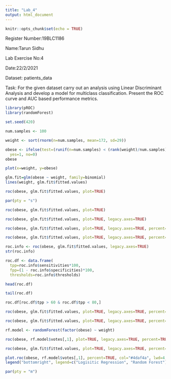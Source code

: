 ```yaml
---
title: "Lab_4"
output: html_document
---
```


```r
knitr::opts_chunk$set(echo = TRUE)
```

Register Number:19BLC1186

Name:Tarun Sidhu

Lab Exercise No:4

Date:22/2/2021

Dataset: patients_data

Task: For the given dataset carry out  an analysis using Linear Discriminant Analysis and develop a model for multiclass classification. Present the ROC curve and AUC based performance metrics.


```r
library(pROC) 
library(randomForest) 

set.seed(420) 

num.samples <- 100

weight <- sort(rnorm(n=num.samples, mean=172, sd=29))

obese <- ifelse(test=(runif(n=num.samples) < (rank(weight)/num.samples)), 
  yes=1, no=0)
obese 

plot(x=weight, y=obese)

glm.fit=glm(obese ~ weight, family=binomial)
lines(weight, glm.fit$fitted.values)

roc(obese, glm.fit$fitted.values, plot=TRUE)

par(pty = "s") 

roc(obese, glm.fit$fitted.values, plot=TRUE)

roc(obese, glm.fit$fitted.values, plot=TRUE, legacy.axes=TRUE)

roc(obese, glm.fit$fitted.values, plot=TRUE, legacy.axes=TRUE, percent=TRUE, xlab="False Positive Percentage", ylab="True Postive Percentage")

roc(obese, glm.fit$fitted.values, plot=TRUE, legacy.axes=TRUE, percent=TRUE, xlab="False Positive Percentage", ylab="True Postive Percentage", col="#377eb8", lwd=4)

roc.info <- roc(obese, glm.fit$fitted.values, legacy.axes=TRUE)
str(roc.info)

roc.df <- data.frame(
  tpp=roc.info$sensitivities*100, 
  fpp=(1 - roc.info$specificities)*100, 
  thresholds=roc.info$thresholds)

head(roc.df) 

tail(roc.df) 

roc.df[roc.df$tpp > 60 & roc.df$tpp < 80,]

roc(obese, glm.fit$fitted.values, plot=TRUE, legacy.axes=TRUE, percent=TRUE, xlab="False Positive Percentage", ylab="True Postive Percentage", col="#377eb8", lwd=4, print.auc=TRUE)

roc(obese, glm.fit$fitted.values, plot=TRUE, legacy.axes=TRUE, percent=TRUE, xlab="False Positive Percentage", ylab="True Postive Percentage", col="#377eb8", lwd=4, print.auc=TRUE, print.auc.x=45, partial.auc=c(100, 90), auc.polygon = TRUE, auc.polygon.col = "#377eb822")

rf.model <- randomForest(factor(obese) ~ weight)

roc(obese, rf.model$votes[,1], plot=TRUE, legacy.axes=TRUE, percent=TRUE, xlab="False Positive Percentage", ylab="True Postive Percentage", col="#4daf4a", lwd=4, print.auc=TRUE)

roc(obese, glm.fit$fitted.values, plot=TRUE, legacy.axes=TRUE, percent=TRUE, xlab="False Positive Percentage", ylab="True Postive Percentage", col="#377eb8", lwd=4, print.auc=TRUE)

plot.roc(obese, rf.model$votes[,1], percent=TRUE, col="#4daf4a", lwd=4, print.auc=TRUE, add=TRUE, print.auc.y=40)
legend("bottomright", legend=c("Logisitic Regression", "Random Forest"), col=c("#377eb8", "#4daf4a"), lwd=4)

par(pty = "m")

```


